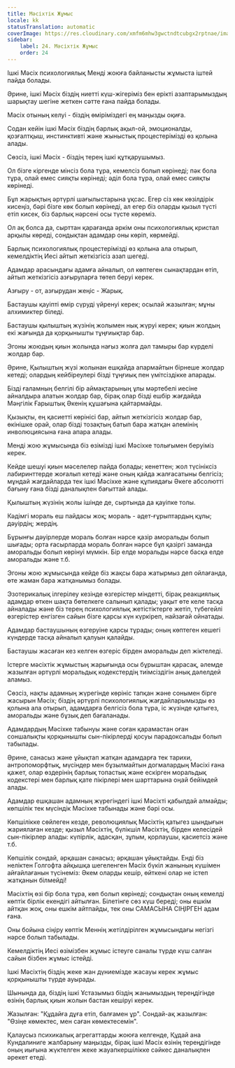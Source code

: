 ```yaml
---
title: Мәсіхтік Жұмыс
locale: kk
statusTranslation: automatic
coverImage: https://res.cloudinary.com/xmfm6mhw3gwctndtcubgx2rptnae/image/upload/v1741354419/small_cover_la_gran_rebelion_28716e29d2.webp
sidebar:
    label: 24. Мәсіхтік Жұмыс
    order: 24
---
```

Ішкі Мәсіх психологиялық Менді жоюға байланысты жұмыста іштей пайда болады.

Әрине, ішкі Мәсіх біздің ниетті күш-жігеріміз бен ерікті азаптарымыздың шарықтау шегіне жеткен сәтте ғана пайда болады.

Мәсіх отының келуі - біздің өміріміздегі ең маңызды оқиға.

Содан кейін ішкі Мәсіх біздің барлық ақыл-ой, эмоционалды, қозғалтқыш, инстинктивті және жыныстық процестерімізді өз қолына алады.

Сөзсіз, ішкі Мәсіх - біздің терең ішкі құтқарушымыз.

Ол бізге кіргенде мінсіз бола тұра, кемелсіз болып көрінеді; пәк бола тұра, олай емес сияқты көрінеді; әділ бола тұра, олай емес сияқты көрінеді.

Бұл жарықтың әртүрлі шағылыстарына ұқсас. Егер сіз көк көзілдірік кисеңіз, бәрі бізге көк болып көрінеді, ал егер біз оларды қызыл түсті етіп кисек, біз барлық нәрсені осы түсте көреміз.

Ол ақ болса да, сырттан қарағанда әркім оны психологиялық кристал арқылы көреді, сондықтан адамдар оны көріп, көрмейді.

Барлық психологиялық процестерімізді өз қолына ала отырып, кемелдіктің Иесі айтып жеткізгісіз азап шегеді.

Адамдар арасындағы адамға айналып, ол көптеген сынақтардан өтіп, айтып жеткізгісіз азғыруларға төтеп беруі керек.

Азғыру - от, азғырудан жеңіс - Жарық.

Бастаушы қауіпті өмір сүруді үйренуі керек; осылай жазылған; мұны алхимиктер біледі.

Бастаушы қылыштың жүзінің жолымен нық жүруі керек; қиын жолдың екі жағында да қорқынышты тұңғиықтар бар.

Эгоны жоюдың қиын жолында нағыз жолға дәл тамыры бар күрделі жолдар бар.

Әрине, Қылыштың жүзі жолынан ешқайда апармайтын бірнеше жолдар кетеді; олардың кейбіреулері бізді тұңғиық пен үмітсіздікке апарады.

Бізді ғаламның белгілі бір аймақтарының ұлы мәртебелі иесіне айналдыра алатын жолдар бар, бірақ олар бізді ешбір жағдайда Мәңгілік Ғарыштық Әкенің құшағына қайтармайды.

Қызықты, ең қасиетті көрінісі бар, айтып жеткізгісіз жолдар бар, өкінішке орай, олар бізді тозақтың батып бара жатқан әлемінің инволюциясына ғана апара алады.

Менді жою жұмысында біз өзімізді ішкі Мәсіхке толығымен беруіміз керек.

Кейде шешуі қиын мәселелер пайда болады; кенеттен; жол түсініксіз лабиринттерде жоғалып кетеді және оның қайда жалғасатыны белгісіз; мұндай жағдайларда тек ішкі Мәсіхке және құпиядағы Әкеге абсолютті бағыну ғана бізді даналықпен бағыттай алады.

Қылыштың жүзінің жолы ішінде де, сыртында да қауіпке толы.

Кәдімгі мораль еш пайдасы жоқ; мораль - әдет-ғұрыптардың құлы; дәуірдің; жердің.

Бұрынғы дәуірлерде мораль болған нәрсе қазір аморальды болып шығады; орта ғасырларда мораль болған нәрсе бұл қазіргі заманда аморальды болып көрінуі мүмкін. Бір елде моральды нәрсе басқа елде аморальды және т.б.

Эгоны жою жұмысында кейде біз жақсы бара жатырмыз деп ойлағанда, өте жаман бара жатқанымыз болады.

Эзотерикалық ілгерілеу кезінде өзгерістер міндетті, бірақ реакциялық адамдар өткен шақта бөтелкеге салынып қалады; уақыт өте келе тасқа айналады және біз терең психологиялық жетістіктерге жетіп, түбегейлі өзгерістер енгізген сайын бізге қарсы күн күркіреп, найзағай ойнатады.

Адамдар бастаушының өзгеруіне қарсы тұрады; оның көптеген кешегі күндерде тасқа айналып қалуын қалайды.

Бастаушы жасаған кез келген өзгеріс бірден аморальды деп жіктеледі.

Істерге мәсіхтік жұмыстың жарығында осы бұрыштан қарасақ, әлемде жазылған әртүрлі моральдық кодекстердің тиімсіздігін анық дәлелдей аламыз.

Сөзсіз, нақты адамның жүрегінде көрініс тапқан және сонымен бірге жасырын Мәсіх; біздің әртүрлі психологиялық жағдайларымызды өз қолына ала отырып, адамдарға белгісіз бола тұра, іс жүзінде қатыгез, аморальды және бұзық деп бағаланады.

Адамдардың Мәсіхке табынуы және соған қарамастан оған соншалықты қорқынышты сын-пікірлерді қосуы парадоксальды болып табылады.

Әрине, санасыз және ұйықтап жатқан адамдарға тек тарихи, антропоморфтық, мүсіндер мен бұзылмайтын догмалардың Мәсіхі ғана қажет, олар өздерінің барлық топастық және ескірген моральдық кодекстері мен барлық қате пікірлері мен шарттарына оңай бейімдей алады.

Адамдар ешқашан адамның жүрегіндегі ішкі Мәсіхті қабылдай алмайды; көпшілік тек мүсіндік Мәсіхке табынады және бәрі осы.

Көпшілікке сөйлеген кезде, революциялық Мәсіхтің қатыгез шындығын жариялаған кезде; қызыл Мәсіхтің, бүлікшіл Мәсіхтің, бірден келесідей сын-пікірлер алады: күпірлік, адасқан, зұлым, қорлаушы, қасиетсіз және т.б.

Көпшілік сондай, әрқашан санасыз; әрқашан ұйықтайды. Енді біз неліктен Голгофта айқышқа шегеленген Мәсіх бүкіл жанының күшімен айғайлағанын түсінеміз: Әкем оларды кешір, өйткені олар не істеп жатқанын білмейді!

Мәсіхтің өзі бір бола тұра, көп болып көрінеді; сондықтан оның кемелді көптік бірлік екендігі айтылған. Білетінге сөз күш береді; оны ешкім айтқан жоқ, оны ешкім айтпайды, тек оны САМАСЫНА СІҢІРГЕН адам ғана.

Оны бойына сіңіру көптік Меннің жетілдірілген жұмысындағы негізгі нәрсе болып табылады.

Кемелдіктің Иесі өзімізбен жұмыс істеуге саналы түрде күш салған сайын бізбен жұмыс істейді.

Ішкі Мәсіхтің біздің жеке жан дүниемізде жасауы керек жұмыс қорқынышты түрде ауырады.

Шынында да, біздің ішкі Ұстазымыз біздің жанымыздың тереңдігінде өзінің барлық қиын жолын бастан кешіруі керек.

Жазылған: "Құдайға дұға етіп, балғамен ұр". Сондай-ақ жазылған: "Өзіңе көмектес, мен саған көмектесемін".

Қалаусыз психикалық агрегаттарды жоюға келгенде, Құдай ана Кундалиниге жалбарыну маңызды, бірақ ішкі Мәсіх өзінің тереңдігінде оның иығына жүктелген жеке жауапкершілікке сәйкес даналықпен әрекет етеді.

